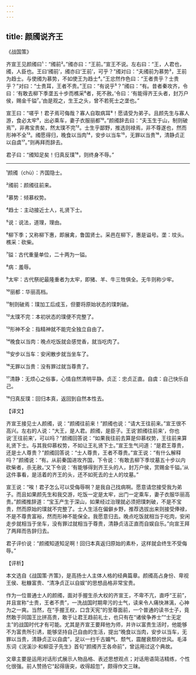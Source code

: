 ```yaml
---
---
---
```

title: 颜斶说齐王
---




《战国策》

齐宣王见颜斶曰¹：“斶前²。”斶亦曰：“王前。”宣王不说。左右曰：“王，人君也，斶，人臣也。王曰‘斶前’，斶亦曰‘王前’，可乎？”斶对曰：“夫斶前为慕势³，王前为趋士。与使斶为慕势，不如使王为趋士⁴。”王忿然作色曰：“王者贵乎？士贵乎？”对曰：“士贵耳，王者不贵。”王曰：“有说乎⁵？”斶曰：“有。昔者秦攻齐，令曰：‘有敢去柳下季垄五十步而樵采⁶者，死不赦。’令曰：‘有能得齐王头者，封万户侯，赐金千镒⁷。’由是观之，生王之头，曾不若死士之垄也。”

宣王曰：“嗟乎！君子焉可侮哉？寡人自取病耳⁸！愿请受为弟子。且颜先生与寡人游，食必太牢⁹，出必乘车，妻子衣服丽都¹⁰。”颜斶辞去曰：“夫玉生于山，制则破焉¹¹，非弗宝贵矣，然太璞不完¹²。士生乎鄙野，推选则禄焉，非不尊遂也，然而形神不全¹³。斶愿得归，晚食以当肉¹⁴，安步以当车¹⁵，无罪以当贵¹⁶，清静贞正以自虞¹⁷。”则再拜而辞去。

君子曰：“斶知足矣！归真反璞¹⁸，则终身不辱。”



***



¹颜斶（chù）：齐国隐士。

²斶前：颜斶往前来。

³慕势：倾慕权势。

⁴趋士：主动接近士人，礼贤下士。

⁵说：说法，道理，理由。

⁶柳下季；又称柳下惠，即展禽，鲁国贤士。采邑在柳下，惠是谥号。垄：坟头。樵采：砍柴。

⁷镒：古代重量单位，二十两为一镒。

⁸病：羞辱。

⁹太牢：古代祭祀最隆重者为太牢，即猪、羊、牛三牲俱全。无牛则称少牢。

¹⁰丽都：华丽高档。

¹¹制则破焉：璞加工后成玉，但要将原始状态的璞刺破。

¹²太璞不完：本初状态的璞便不完整了。

¹³形神不全：指精神就不能完全独立自由了。

¹⁴晚食以当肉：晚点吃饭就会感觉香，就当吃肉了。

¹⁵安步以当车：安闲散步就当坐车了。

¹⁶无罪以当贵：没有罪过就当尊贵了。

¹⁷清静：无烦心之俗事，心情自然清明平静。贞正：忠贞正直。自虞：自己快乐自己。

¹⁸归真反璞：回归本真，返回到自然本性去。

【译文】

齐宣王接见士人颜斶，说：“颜斶往前来！”颜斶也说：“请大王往前来。”宣王很不高兴。左右的人说：“大王，是人君。颜斶，是臣子。王说‘颜斶往前来’，你也说‘王往前来’，可以吗？”颜斶回答说：“如果我往前去算是仰慕权势，王往前来算礼贤下士。与其我仰慕权势，不如让王礼贤下士。”宣王生气问道：“是君王尊贵，还是士人尊贵？”颜斶回答说：“士人尊贵，王者不尊贵。”宣王说：“有什么解释吗？”颜斶说：“有。从前秦国进攻齐国，下令说：‘有敢去柳下季坟墓五十步以内砍柴者，杀无赦。’又下令说：‘有能够得到齐王头的人，封万户侯，赏赐金千镒。’从这件事看，是活着的齐王的头，还不如死去的士人的坟墓。”

宣王说：“唉！君子怎么可以受侮辱啊？是我自己找病啊。愿意请您接受我为弟子。而且如果颜先生和我交游，吃饭一定是太牢，出门一定乘车，妻子衣服华丽高贵。”颜斶推辞道：“宝玉产生于深山，如果经过治理就必须把璞刺破，不是不宝贵，然而原始的璞就不完整了。士人生活在偏僻乡野，推荐选拔出来则接受俸禄，不是不尊贵富裕，然而形神不能保全。我愿意归去。晚点吃饭就相当于吃肉，安闲走步就相当于坐车，没有罪过就相当于尊贵，清静贞洁正直而自娱自乐。”向宣王拜了两拜而告辞归去。

君子评价说：“颜斶知道知足啊！回归本真返归原始的素朴，这样就会终生不受侮辱。”

【评析】

本文选自《战国策·齐策》，是高扬士人主体人格的经典篇章。颜斶高占身份、卑视王侯、秕糠富贵、“清净贞正以自娱”的思想品格非常宝贵。

作为一位普通士人的颜斶，面对手握生杀大权的齐宣王，不卑不亢，直呼“王前”，并且宣称“士贵，王者不贵”，一洗战国时期卑污的士气，读来令人痛快淋漓，心神为之一爽。当然，在“手握王权，口含天宪”的至尊面前，一个普通的读书士子，竟然敢于同国王比拼高贵，敢于让君王趋前礼士，也只有在“诸侯争养士”“士无定主”的战国时代才有可能。尤其是齐宣王要拜他为师，并许以富贵生活时，他能够不为富贵所引诱，能够坚持自己自由的生活，提出“晚食以当肉，安步以当车，无罪以当贵，清静贞正以自虞”，足以一扫千古媚气、颓气，震醒衰颓的世风。毛泽东词《浣溪沙·和柳亚子先生》首句“颜斶齐王各命前”，曾运用过这个典故。

文章主要是运用对话形式展示人物品格、表述思想观点；对话用语简洁精练，个性化很强。前人赞扬它“起得唐突，收得超忽”，颇得作文三昧。